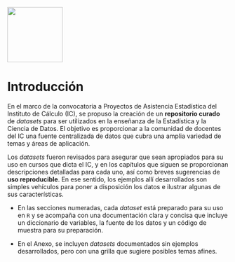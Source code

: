 ![](cover.png){width="126"}

# Introducción {#introduccion .unnumbered}

En el marco de la convocatoria a Proyectos de Asistencia Estadística del Instituto de Cálculo (IC), se propuso la creación de un **repositorio curado** de *datasets* para ser utilizados en la enseñanza de la Estadística y la Ciencia de Datos. El objetivo es proporcionar a la comunidad de docentes del IC una fuente centralizada de datos que cubra una amplia variedad de temas y áreas de aplicación.

Los *datasets* fueron revisados para asegurar que sean apropiados para su uso en cursos que dicta el IC, y en los capítulos que siguen se proporcionan descripciones detalladas para cada uno, así como breves sugerencias de **uso reproducible**. En ese sentido, los ejemplos allí desarrollados son simples vehículos para poner a disposición los datos e ilustrar algunas de sus características.

-   En las secciones numeradas, cada *dataset* está preparado para su uso en `R` y se acompaña con una documentación clara y concisa que incluye un diccionario de variables, la fuente de los datos y un código de muestra para su preparación.

-   En el Anexo, se incluyen *datasets* documentados sin ejemplos desarrollados, pero con una grilla que sugiere posibles temas afines.
